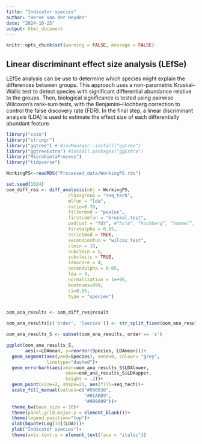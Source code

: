 ```yaml
---
title: "Indicator species"
author: "Hervé Van der Heyden"
date: "2024-10-25"
output: html_document
---
```


```r
knitr::opts_chunk$set(warning = FALSE, message = FALSE) 
```


Linear discriminant effect size analysis (LEfSe)
----

LEfSe analysis can be use to determine which species might explain the differences between groups. 
This approach uses a non-parametric Kruskal–Wallis test to detect species with significant differential abundance relative to the groups. 
Then, biological significance is tested using pairwise Wilcoxon's rank-sum tests, with the Benjamini–Hochberg correction to control the false discovery rate (FDR). 
In the final step, a linear discriminant analysis (LDA) is used to estimate the effect size of each differentially abundant feature.


```r

library("coin")
library("stringr")
library("ggtree") # BiocManager::install("ggtree")
library("ggtreeExtra") #install.packages("ggExtra")
library("MicrobiotaProcess")
library("tidyverse")

WorkingPS<-readRDS("Processed_data/WorkingPS.rds")

set.seed(1024)
oom_diff_res <- diff_analysis(obj = WorkingPS,
                       classgroup = "seq_tech",
                       mlfun = "lda",
                       ratio=0.70,
                       filtermod = "pvalue",
                       firstcomfun = "kruskal.test",
                       padjust = "fdr", #“holm”, “hochberg”, “hommel”, “bonferroni”, “BH”, “BY”, “fdr”, “none”
                       firstalpha = 0.05,
                       strictmod = TRUE,
                       secondcomfun = "wilcox_test",
                       clmin = 10,
                       subclmin = 5,
                       subclwilc = TRUE,
                       ldascore = 4,
                       secondalpha = 0.05,
                       lda = 4,
                       normalization = 1e+06,
                       bootnums=999,
                       ci=0.95,
                       type = "species")


oom_ana_results <- oom_diff_res@result

oom_ana_results[c('order', 'Species')] <- str_split_fixed(oom_ana_results$f, '__', 2)

oom_ana_results_S <- subset(oom_ana_results, order == 's')

```

```r

ggplot(oom_ana_results_S,
       aes(x=LDAmean, y=reorder(Species, LDAmean)))+
  geom_segment(aes(yend=Species), xend=0, colour= "grey", 
               linetype="dashed")+
  geom_errorbarh(aes(xmin=oom_ana_results_S$LDAlower, 
                      xmax=oom_ana_results_S$LDAupper,
                      height = .2))+
  geom_point(size=2, shape=21, aes(fill=seq_tech))+
  scale_fill_manual(values=c("#990038", 
                             "#01AED9",
                             "#999999"))+
  theme_bw(base_size = 10)+
  theme(panel.grid.major.y = element_blank())+
  theme(legend.position="top")+
  xlab(bquote(Log[10](LDA)))+
  ylab("Indicator species")+
  theme(axis.text.y = element_text(face = "italic"))

```

